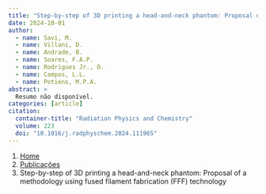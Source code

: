 ```yaml
---
title: "Step-by-step of 3D printing a head-and-neck phantom: Proposal of a methodology using fused filament fabrication (FFF) technology"
date: 2024-10-01
author:
  - name: Savi, M.
  - name: Villani, D.
  - name: Andrade, B.
  - name: Soares, F.A.P.
  - name: Rodrigues Jr., O.
  - name: Campos, L.L.
  - name: Potiens, M.P.A.
abstract: > 
  Resumo não disponível.
categories: [article]
citation: 
  container-title: "Radiation Physics and Chemistry"
  volume: 223
  doi: "10.1016/j.radphyschem.2024.111965"
---
```


```{=html}
<nav aria-label="breadcrumb">
  <ol class="breadcrumb">
    <li class="breadcrumb-item"><a href="../../index.html">Home</a></li>
    <li class="breadcrumb-item"><a href="../index.html">Publicações</a></li>
    <li class="breadcrumb-item active" aria-current="page">Step-by-step of 3D printing a head-and-neck phantom: Proposal of a methodology using fused filament fabrication (FFF) technology</li>
  </ol>
</nav>
```

